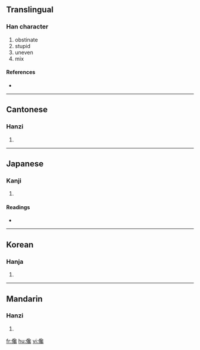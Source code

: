 ==Translingual==

===Han character===
{{Han char|rn=9|rad=人|as=17|sn=19|four=2721<sub>3</sub>|canj=人弓口戈 (ONRI)}}

# obstinate
# stupid
# uneven
# mix

====References====
* {{Han ref|kx=0121.260|dkj=01296|dj=0256.120|hdz=10237.100|uh=5133|ud=20787|bh=C35F|bd=50015}}

----

==Cantonese==

===Hanzi===
{{yue-hanzi|jyut=|y=chaam3}}

# {{defn|Cantonese}}

----

==Japanese==

===Kanji===
{{ja-kanji|grade=|rs=人17}}

# {{defn|Japanese}}

====Readings====
* {{ja-readings|on=[[さん]] (san), [[ざん]] (zan)|kun=[[ととのはぬ]] (totonohanu), [[はやい]] (hayai), [[わるいさま]] (waruisama)}}

----

==Korean==

===Hanja===
{{ko-hanja|hangeul=참|rv=cham|mr=ch'am}}

# {{defn|Korean}}

----

==Mandarin==

===Hanzi===
{{cmn-hanzi|pin=[[chàn]] ([[chan4]]), [[er]] ([[er5]])|wg=ch'an<sup>4</sup>, erh<sup>5</sup>}}

# {{defn|Mandarin}}

[[fr:儳]]
[[hu:儳]]
[[vi:儳]]
